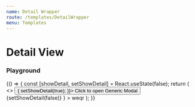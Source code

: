 ```yaml
---
name: Detail Wrapper
route: /templates/DetailWrapper
menu: Templates
---
```







# Detail View

<Props of={DetailWrapper} />

### Playground

<Playground>
  {() => {
    const [showDetail, setShowDetail] = React.useState(false);
    return (
      <>
        <Button variant='primary' onClick={() => {
          setShowDetail(true);
        }}>
          Click to open Generic Modal
        </Button>
        <DetailWrapper
          show={showDetail}
          onClose={
            () => {setShowDetail(false)}
          }
        >
        weqr
        </DetailWrapper>
      </>
    );
  }}
</Playground>

